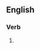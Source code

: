 ==English==

===Verb===
{{head|en|present participle}}

# {{present participle of|satirize|lang=en|nocat=1}}